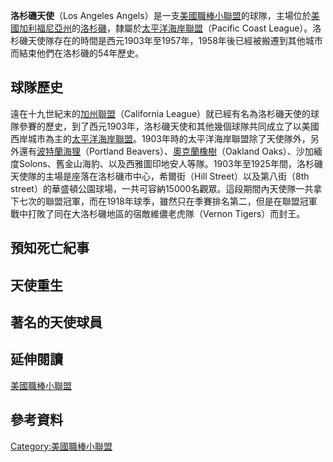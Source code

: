 {{Otheruses|洛杉磯安那罕天使|subject=一支美國職棒小聯盟的球隊|other=目前在[[美國聯盟|美國聯盟]]的洛杉磯職棒球隊}}

'''洛杉磯天使'''（Los Angeles Angels）是一支[[美國職棒小聯盟|美國職棒小聯盟]]的球隊，主場位於[[美國|美國]][[加利福尼亞州|加利福尼亞州]]的[[洛杉磯|洛杉磯]]，隸屬於[[太平洋海岸聯盟|太平洋海岸聯盟]]（Pacific Coast League）。洛杉磯天使隊存在的時間是西元1903年至1957年，1958年後已經被搬遷到其他城市而結束他們在洛杉磯的54年歷史。

==球隊歷史==
遠在十九世紀末的[[加州聯盟|加州聯盟]]（California League）就已經有名為洛杉磯天使的球隊參賽的歷史，到了西元1903年，洛杉磯天使和其他幾個球隊共同成立了以美國西岸城市為主的[[太平洋海岸聯盟|太平洋海岸聯盟]]。1903年時的太平洋海岸聯盟除了天使隊外，另外還有[[波特蘭海狸|波特蘭海狸]]（Portland Beavers）、[[奧克蘭橡樹|奧克蘭橡樹]]（Oakland Oaks）、沙加緬度Solons、舊金山海豹、以及西雅圖印地安人等隊。1903年至1925年間，洛杉磯天使隊的主場是座落在洛杉磯市中心，希爾街（Hill Street）以及第八街（8th street）的華盛頓公園球場，一共可容納15000名觀眾。這段期間內天使隊一共拿下七次的聯盟冠軍，而在1918年球季，雖然只在季賽排名第二，但是在聯盟冠軍戰中打敗了同在大洛杉磯地區的宿敵維儂老虎隊（Vernon Tigers）而封王。

==預知死亡紀事==
==天使重生==
==著名的天使球員==
==延伸閱讀==
[[美國職棒小聯盟|美國職棒小聯盟]]
==參考資料==

[[Category:美國職棒小聯盟|Category:美國職棒小聯盟]]